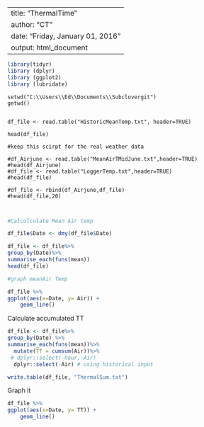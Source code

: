 
---
title: "ThermalTime"
author: "CT"
date: "Friday, January 01, 2016"
output: html_document
---


```r
library(tidyr)
library (dplyr)
library (ggplot2)
library (lubridate)
```



```rload
setwd("C:\\Users\\Ed\\Documents\\Subclovergit")
getwd()


df_file <- read.table("HistoricMeanTemp.txt", header=TRUE)

head(df_file)

#keep this scirpt for the real weather data

#df_Airjune <- read.table("MeanAirTMidJune.txt",header=TRUE)
#head(df_Airjune)
#df_file <- read.table("LoggerTemp.txt",header=TRUE)
#head(df_file)

#df_file <- rbind(df_Airjune,df_file)
#head(df_file,20)



```



```r
#Calculculate Mean Air temp 

df_file$Date <- dmy(df_file$Date)

df_file <- df_file%>%
group_by(Date)%>%
summarise_each(funs(mean))
head(df_file)

#graph meanAir Temp

df_file %>% 
ggplot(aes(x=Date, y= Air)) +
    geom_line()

```


Calculate accumulated TT

```r

df_file <- df_file%>%
group_by(Date) %>%
summarise_each(funs(mean))%>%
  mutate(TT = cumsum(Air))%>%
 # dplyr::select(-hour,-Air)
  dplyr::select(-Air) # using historical input

write.table(df_file, "ThermalSum.txt")

```


Graph it 



```r

df_file %>% 
ggplot(aes(x=Date, y= TT)) +
    geom_line()

```


